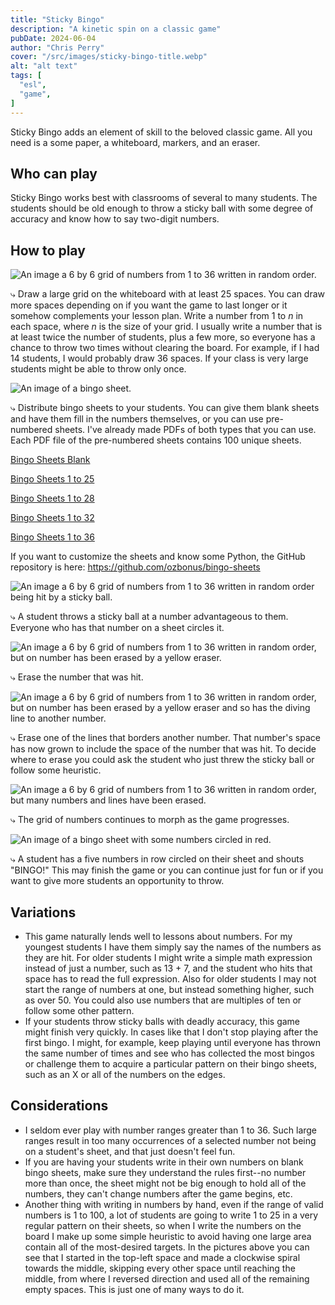 ```yaml
---
title: "Sticky Bingo"
description: "A kinetic spin on a classic game"
pubDate: 2024-06-04
author: "Chris Perry"
cover: "/src/images/sticky-bingo-title.webp"
alt: "alt text"
tags: [
  "esl",
  "game",
]
---
```


Sticky Bingo adds an element of skill to the beloved classic game. All you need is a some paper, a whiteboard, markers, and an eraser.

## Who can play

Sticky Bingo works best with classrooms of several to many students. The students should be old enough to throw a sticky ball with some degree of accuracy and know how to say two-digit numbers.

## How to play

![An image a 6 by 6 grid of numbers from 1 to 36 written in random order.](/src/images/sticky-bingo-rules-01.webp)

⤷ Draw a large grid on the whiteboard with at least 25 spaces. You can draw more spaces depending on if you want the game to last longer or it somehow complements your lesson plan. Write a number from 1 to *n* in each space, where *n* is the size of your grid. I usually write a number that is at least twice the number of students, plus a few more, so everyone has a chance to throw two times without clearing the board. For example, if I had 14 students, I would probably draw 36 spaces. If your class is very large students might be able to throw only once.

![An image of a bingo sheet.](/src/images/sticky-bingo-rules-02.webp)

⤷ Distribute bingo sheets to your students. You can give them blank sheets and have them fill in the numbers themselves, or you can use pre-numbered sheets. I've already made PDFs of both types that you can use. Each PDF file of the pre-numbered sheets contains 100 unique sheets.

[Bingo Sheets Blank](https://github.com/ozbonus/bingo-sheets/blob/main/bingo_sheets_A4_blank.pdf?raw=true)

[Bingo Sheets 1 to 25](https://github.com/ozbonus/bingo-sheets/blob/main/bingo_sheets_A4_1_25.pdf?raw=true)

[Bingo Sheets 1 to 28](https://github.com/ozbonus/bingo-sheets/blob/main/bingo_sheets_A4_1_28.pdf?raw=true)

[Bingo Sheets 1 to 32](https://github.com/ozbonus/bingo-sheets/blob/main/bingo_sheets_A4_1_32.pdf?raw=true)

[Bingo Sheets 1 to 36](https://github.com/ozbonus/bingo-sheets/blob/main/bingo_sheets_A4_1_36.pdf?raw=true)

If you want to customize the sheets and know some Python, the GitHub repository is here: https://github.com/ozbonus/bingo-sheets

![An image a 6 by 6 grid of numbers from 1 to 36 written in random order being hit by a sticky ball.](/src/images/sticky-bingo-rules-03.webp)

⤷ A student throws a sticky ball at a number advantageous to them. Everyone who has that number on a sheet circles it.

![An image a 6 by 6 grid of numbers from 1 to 36 written in random order, but on number has been erased by a yellow eraser.](/src/images/sticky-bingo-rules-04.webp)

⤷ Erase the number that was hit.

![An image a 6 by 6 grid of numbers from 1 to 36 written in random order, but on number has been erased by a yellow eraser and so has the diving line to another number.](/src/images/sticky-bingo-rules-06.webp)

⤷ Erase one of the lines that borders another number. That number's space has now grown to include the space of the number that was hit. To decide where to erase you could ask the student who just threw the sticky ball or follow some heuristic.

![An image a 6 by 6 grid of numbers from 1 to 36 written in random order, but many numbers and lines have been erased.](/src/images/sticky-bingo-rules-07.webp)

⤷ The grid of numbers continues to morph as the game progresses.

![An image of a bingo sheet with some numbers circled in red.](/src/images/sticky-bingo-rules-08.webp)

⤷ A student has a five numbers in row circled on their sheet and shouts "BINGO!" This may finish the game or you can continue just for fun or if you want to give more students an opportunity to throw.

## Variations

- This game naturally lends well to lessons about numbers. For my youngest students I have them simply say the names of the numbers as they are hit. For older students I might write a simple math expression instead of just a number, such as 13 + 7, and the student who hits that space has to read the full expression. Also for older students I may not start the range of numbers at one, but instead something higher, such as over 50. You could also use numbers that are multiples of ten or follow some other pattern.
- If your students throw sticky balls with deadly accuracy, this game might finish very quickly. In cases like that I don't stop playing after the first bingo. I might, for example, keep playing until everyone has thrown the same number of times and see who has collected the most bingos or challenge them to acquire a particular pattern on their bingo sheets, such as an X or all of the numbers on the edges.

## Considerations

- I seldom ever play with number ranges greater than 1 to 36. Such large ranges result in too many occurrences of a selected number not being on a student's sheet, and that just doesn't feel fun. 
- If you are having your students write in their own numbers on blank bingo sheets, make sure they understand the rules first--no number more than once, the sheet might not be big enough to hold all of the numbers, they can't change numbers after the game begins, etc.
- Another thing with writing in numbers by hand, even if the range of valid numbers is 1 to 100, a lot of students are going to write 1 to 25 in a very regular pattern on their sheets, so when I write the numbers on the board I make up some simple heuristic to avoid having one large area contain all of the most-desired targets. In the pictures above you can see that I started in the top-left space and made a clockwise spiral towards the middle, skipping every other space until reaching the middle, from where I reversed direction and used all of the remaining empty spaces. This is just one of many ways to do it.
